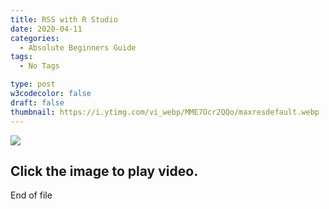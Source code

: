 ```yaml
---
title: RSS with R Studio
date: 2020-04-11
categories:
  - Absolute Beginners Guide
tags:
  - No Tags

type: post
w3codecolor: false
draft: false
thumbnail: https://i.ytimg.com/vi_webp/MME7Ocr2QQo/maxresdefault.webp
---
```


<a href="https://www.youtube.com/watch?v=MME7Ocr2QQo">
<picture><img src="https://i.ytimg.com/vi_webp/MME7Ocr2QQo/maxresdefault.webp"></picture>
</a>



## Click the image to play video.


End of file


